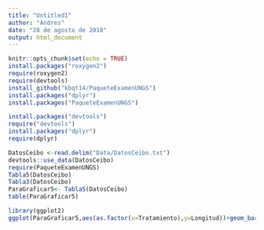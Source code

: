 ```yaml
---
title: "Untitled1"
author: "Andres"
date: "28 de agosto de 2018"
output: html_document
---
```


```r
knitr::opts_chunk$set(echo = TRUE)
install.packages("roxygen2")
require(roxygen2)
require(devtools)
install_github("kbqt14/PaqueteExamenUNGS")
install.packages("dplyr")
install.packages("PaqueteExamenUNGS")

install.packages("devtools")
require("devtools")
install.packages("dplyr")
require(dplyr)

DatosCeibo <-read.delim("Data/DatosCeibo.txt")
devtools::use_data(DatosCeibo)
require(PaqueteExamenUNGS)
Tabla5(DatosCeibo)
Tabla3(DatosCeibo)
ParaGraficar5<- Tabla5(DatosCeibo)
table(ParaGraficar5)

library(ggplot2)
ggplot(ParaGraficar5,aes(as.factor(x=Tratamiento),y=Longitud))+geom_bar(stat="identity",width = 0.8)+scale_x_discrete(breaks=c("0","5","10","50","70","100","200","300","400","500"))+  scale_x_discrete(expand = expand_scale(add = 2)) +labs(x = "Tratamientos",y = "Longitud de vastago")

  
  
```

